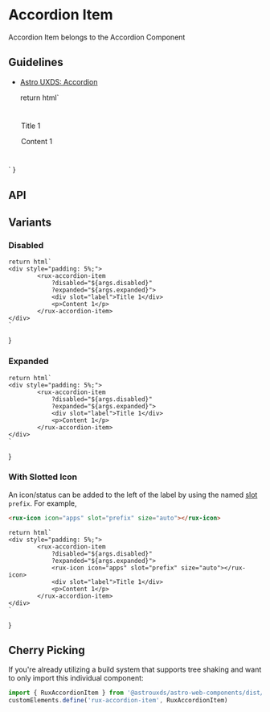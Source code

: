 
<Meta of={AccordionItemStories} />

# Accordion Item

Accordion Item belongs to the Accordion Component

## Guidelines

*   [Astro UXDS: Accordion](https://www.astrouxds.com/components/accordion/)

    return html`
<div style="padding: 5%;">
        <rux-accordion-item 
            ?disabled="${args.disabled}"
            ?expanded="${args.expanded}">
            <div slot="label">Title 1</div>
            <p>Content 1</p>
        </rux-accordion-item>
</div>
    `
}

<Canvas>
  <Story of={AccordionItemStories.Default_} />
</Canvas>

## API

<ArgsTable of="rux-accordion-item" />

## Variants

### Disabled

    return html`
    <div style="padding: 5%;">
            <rux-accordion-item 
                ?disabled="${args.disabled}"
                ?expanded="${args.expanded}">
                <div slot="label">Title 1</div>
                <p>Content 1</p>
            </rux-accordion-item>
    </div>
    `
}

<Canvas>
  <Story of={AccordionItemStories.Disabled_} />
</Canvas>

### Expanded

    return html`
    <div style="padding: 5%;">
            <rux-accordion-item 
                ?disabled="${args.disabled}"
                ?expanded="${args.expanded}">
                <div slot="label">Title 1</div>
                <p>Content 1</p>
            </rux-accordion-item>
    </div>
    `
}

<Canvas>
  <Story of={AccordionItemStories.Expanded_} />
</Canvas>

### With Slotted Icon

An icon/status can be added to the left of the label by using the named [slot](https://developer.mozilla.org/en-US/docs/Web/Web_Components/Using_templates_and_slots#Adding_flexibility_with_slots) `prefix`.
For example,

```html
<rux-icon icon="apps" slot="prefix" size="auto"></rux-icon>
```

    return html`
    <div style="padding: 5%;">
            <rux-accordion-item 
                ?disabled="${args.disabled}"
                ?expanded="${args.expanded}">
                <rux-icon icon="apps" slot="prefix" size="auto"></rux-icon>
                <div slot="label">Title 1</div>
                <p>Content 1</p>
            </rux-accordion-item>
    </div>
    `
}

<Canvas>
  <Story of={AccordionItemStories.WithIcon} />
</Canvas>

## Cherry Picking

If you're already utilizing a build system that supports tree shaking and want to only import this individual component:

```js
import { RuxAccordionItem } from '@astrouxds/astro-web-components/dist/components/rux-accordion-item'
customElements.define('rux-accordion-item', RuxAccordionItem)
```
